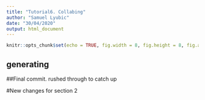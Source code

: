 ```yaml
---
title: "Tutorial6. Collabing"
author: "Samuel Lyubic"
date: "30/04/2020"
output: html_document
---
```


```r
knitr::opts_chunk$set(echo = TRUE, fig.width = 8, fig.height = 8, fig.align = "center")
```

## generating 

##Final commit. rushed through to catch up

#New changes for section 2

